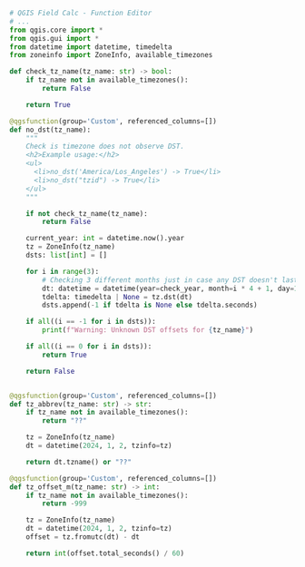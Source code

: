 ```py
# QGIS Field Calc - Function Editor
# ...
from qgis.core import *
from qgis.gui import *
from datetime import datetime, timedelta
from zoneinfo import ZoneInfo, available_timezones

def check_tz_name(tz_name: str) -> bool:
    if tz_name not in available_timezones():
        return False

    return True

@qgsfunction(group='Custom', referenced_columns=[])
def no_dst(tz_name):
    """
    Check is timezone does not observe DST.
    <h2>Example usage:</h2>
    <ul>
      <li>no_dst('America/Los_Angeles') -> True</li>
      <li>no_dst("tzid") -> True</li>
    </ul>
    """

    if not check_tz_name(tz_name):
        return False

    current_year: int = datetime.now().year
    tz = ZoneInfo(tz_name)
    dsts: list[int] = []

    for i in range(3):
        # Checking 3 different months just in case any DST doesn't last long.
        dt: datetime = datetime(year=check_year, month=i * 4 + 1, day=1)
        tdelta: timedelta | None = tz.dst(dt)
        dsts.append(-1 if tdelta is None else tdelta.seconds)

    if all((i == -1 for i in dsts)):
        print(f"Warning: Unknown DST offsets for {tz_name}")

    if all((i == 0 for i in dsts)):
        return True

    return False


@qgsfunction(group='Custom', referenced_columns=[])
def tz_abbrev(tz_name: str) -> str:
    if tz_name not in available_timezones():
        return "??"

    tz = ZoneInfo(tz_name)
    dt = datetime(2024, 1, 2, tzinfo=tz)

    return dt.tzname() or "??"

@qgsfunction(group='Custom', referenced_columns=[])
def tz_offset_m(tz_name: str) -> int:
    if tz_name not in available_timezones():
        return -999

    tz = ZoneInfo(tz_name)
    dt = datetime(2024, 1, 2, tzinfo=tz)
    offset = tz.fromutc(dt) - dt

    return int(offset.total_seconds() / 60)
```
